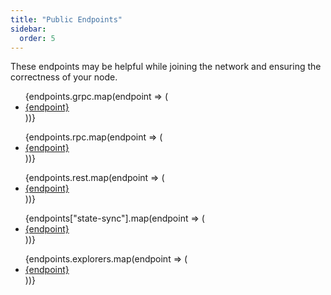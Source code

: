 ```yaml
---
title: "Public Endpoints"
sidebar:
  order: 5
---
```



These endpoints may be helpful while joining the network and ensuring the correctness of your node.

<Card title="gRPC">
  <ul>
    {endpoints.grpc.map(endpoint => (
      <li>
        <a href={endpoint} target="_blank" rel="noopener noreferrer">
          {endpoint}
        </a>
      </li>
    ))}
  </ul>
</Card>

<Card title="RPC">
  <ul>
    {endpoints.rpc.map(endpoint => (
      <li>
        <a href={endpoint} target="_blank" rel="noopener noreferrer">
          {endpoint}
        </a>
      </li>
    ))}
  </ul>
</Card>

<Card title="REST API">
  <ul>
    {endpoints.rest.map(endpoint => (
      <li>
        <a href={endpoint} target="_blank" rel="noopener noreferrer">
          {endpoint}
        </a>
      </li>
    ))}
  </ul>
</Card>

<Card title="State Sync">
  <ul>
    {endpoints["state-sync"].map(endpoint => (
      <li>
        <a href={endpoint} target="_blank" rel="noopener noreferrer">
          {endpoint}
        </a>
      </li>
    ))}
  </ul>
</Card>

<Card title="Explorer">
  <ul>
    {endpoints.explorers.map(endpoint => (
      <li>
        <a href={endpoint} target="_blank" rel="noopener noreferrer">
          {endpoint}
        </a>
      </li>
    ))}
  </ul>
</Card>
